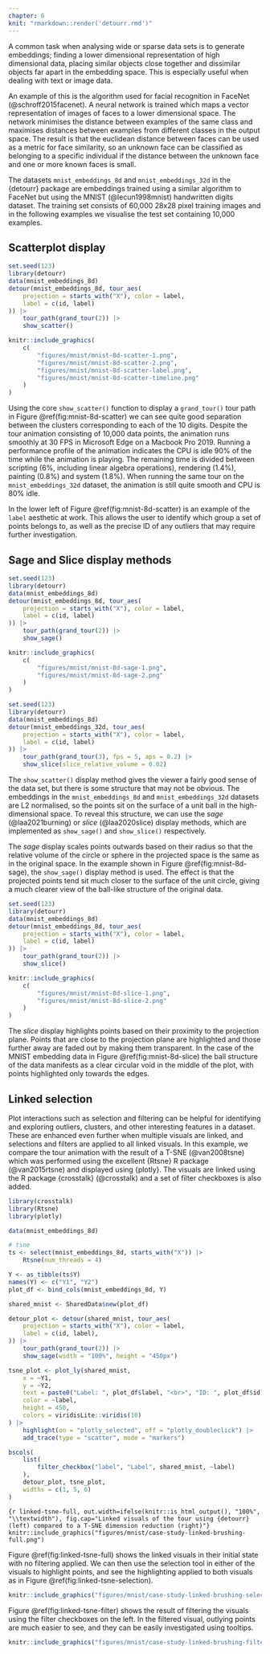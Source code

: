 ```yaml
---
chapter: 6
knit: "rmarkdown::render('detourr.rmd')"
---
```


A common task when analysing wide or sparse data sets is to generate embeddings; finding a lower dimensional representation of high dimensional data, placing similar objects close together and dissimilar objects far apart in the embedding space. This is especially useful when dealing with text or image data.

An example of this is the algorithm used for facial recognition in FaceNet (@schroff2015facenet). A neural network is trained which maps a vector representation of images of faces to a lower dimensional space. The network minimises the distance between examples of the same class and maximises distances between examples from different classes in the output space. The result is that the euclidean distance between faces can be used as a metric for face similarity, so an unknown face can be classified as belonging to a specific individual if the distance between the unknown face and one or more known faces is small.

The datasets `mnist_embeddings_8d` and `mnist_embeddings_32d` in the {detourr} package are embeddings trained using a similar algorithm to FaceNet but using the MNIST (@lecun1998mnist) handwritten digits dataset. The training set consists of 60,000 28x28 pixel training images and in the following examples we visualise the test set containing 10,000 examples.

## Scatterplot display

```r
set.seed(123)
library(detourr)
data(mnist_embeddings_8d)
detour(mnist_embeddings_8d, tour_aes(
    projection = starts_with("X"), color = label,
    label = c(id, label)
)) |>
    tour_path(grand_tour(2)) |>
    show_scatter()
```

```r
knitr::include_graphics(
    c(
        "figures/mnist/mnist-8d-scatter-1.png",
        "figures/mnist/mnist-8d-scatter-2.png",
        "figures/mnist/mnist-8d-scatter-label.png",
        "figures/mnist/mnist-8d-scatter-timeline.png"
    )
)
```

Using the core `show_scatter()` function to display a `grand_tour()` tour path in Figure \@ref(fig:mnist-8d-scatter) we can see quite good separation between the clusters corresponding to each of the 10 digits. Despite the tour animation consisting of 10,000 data points, the animation runs smoothly at 30 FPS in Microsoft Edge on a Macbook Pro 2019. Running a performance profile of the animation indicates the CPU is idle 90% of the time while the animation is playing. The remaining time is divided between scripting (6%, including linear algebra operations), rendering (1.4%), painting (0.8%) and system (1.8%). When running the same tour on the `mnist_embeddings_32d` dataset, the animation is still quite smooth and CPU is 80% idle. 

In the lower left of Figure \@ref(fig:mnist-8d-scatter) is an example of the `label` aesthetic at work. This allows the user to identify which group a set of points belongs to, as well as the precise ID of any outliers that may require further investigation. 

## Sage and Slice display methods

```r
set.seed(123)
library(detourr)
data(mnist_embeddings_8d)
detour(mnist_embeddings_8d, tour_aes(
    projection = starts_with("X"), color = label,
    label = c(id, label)
)) |>
    tour_path(grand_tour(2)) |>
    show_sage()
```

```r

knitr::include_graphics(
    c(
        "figures/mnist/mnist-8d-sage-1.png",
        "figures/mnist/mnist-8d-sage-2.png"
    )
)
```

```r
set.seed(123)
library(detourr)
data(mnist_embeddings_8d)
detour(mnist_embeddings_32d, tour_aes(
    projection = starts_with("X"), color = label,
    label = c(id, label)
)) |>
    tour_path(grand_tour(3), fps = 5, aps = 0.2) |>
    show_slice(slice_relative_volume = 0.02)
```

The `show_scatter()` display method gives the viewer a fairly good sense of the data set, but there is some structure that may not be obvious. The embeddings in the `mnist_embeddings_8d` and `mnist_embeddings_32d` datasets are L2 normalised, so the points sit on the surface of a unit ball in the high-dimensional space. To reveal this structure, we can use the _sage_ (@laa2021burning) or _slice_ (@laa2020slice) display methods, which are implemented as `show_sage()` and `show_slice()` respectively.

The _sage_ display scales points outwards based on their radius so that the relative volume of the circle or sphere in the projected space is the same as in the original space. In the example shown in Figure \@ref(fig:mnist-8d-sage), the `show_sage()` display method is used. The effect is that the projected points tend sit much closer to the surface of the unit circle, giving a much clearer view of the ball-like structure of the original data.

```r
set.seed(123)
library(detourr)
data(mnist_embeddings_8d)
detour(mnist_embeddings_8d, tour_aes(
    projection = starts_with("X"), color = label,
    label = c(id, label)
)) |>
    tour_path(grand_tour(2)) |>
    show_slice()
```

```r
knitr::include_graphics(
    c(
        "figures/mnist/mnist-8d-slice-1.png",
        "figures/mnist/mnist-8d-slice-2.png"
    )
)
```


The _slice_ display highlights points based on their proximity to the projection plane. Points that are close to the projection plane are highlighted and those further away are faded out by making them transparent. In the case of the MNIST embedding data in Figure \@ref(fig:mnist-8d-slice) the ball structure of the data manifests as a clear circular void in the middle of the plot, with points highlighted only towards the edges. 

## Linked selection {#sec:casestudylinked}

Plot interactions such as selection and filtering can be helpful for identifying and exploring outliers, clusters, and other interesting features in a dataset. These are enhanced even further when multiple visuals are linked, and selections and filters are applied to all linked visuals. In this example, we compare the tour animation with the result of a T-SNE (@van2008tsne) which was performed using the excellent {Rtsne} R package (@van2015rtsne) and displayed using {plotly}. The visuals are linked using the R package {crosstalk} (@crosstalk) and a set of filter checkboxes is also added.

```r
library(crosstalk)
library(Rtsne)
library(plotly)

data(mnist_embeddings_8d)

# tsne
ts <- select(mnist_embeddings_8d, starts_with("X")) |>
    Rtsne(num_threads = 4)

Y <- as_tibble(ts$Y)
names(Y) <- c("Y1", "Y2")
plot_df <- bind_cols(mnist_embeddings_8d, Y)

shared_mnist <- SharedData$new(plot_df)

detour_plot <- detour(shared_mnist, tour_aes(
    projection = starts_with("X"), color = label,
    label = c(id, label),
)) |>
    tour_path(grand_tour(2)) |>
    show_sage(width = "100%", height = "450px")

tsne_plot <- plot_ly(shared_mnist,
    x = ~Y1,
    y = ~Y2,
    text = paste0("Label: ", plot_df$label, "<br>", "ID: ", plot_df$id),
    color = ~label,
    height = 450,
    colors = viridisLite::viridis(10)
) |>
    highlight(on = "plotly_selected", off = "plotly_doubleclick") |>
    add_trace(type = "scatter", mode = "markers")

bscols(
    list(
        filter_checkbox("label", "Label", shared_mnist, ~label)
    ),
    detour_plot, tsne_plot,
    widths = c(1, 5, 6)
)
```

```{r linked-tsne-full, out.width=ifelse(knitr::is_html_output(), "100%", "\\textwidth"), fig.cap="Linked visuals of the tour using {detourr} (left) compared to a T-SNE dimension reduction (right)"}
knitr::include_graphics("figures/mnist/case-study-linked-brushing-full.png")
```

Figure \@ref(fig:linked-tsne-full) shows the linked visuals in their initial state with no filtering applied. We can then use the selection tool in either of the visuals to highlight points, and see the highlighting applied to both visuals as in Figure \@ref(fig:linked-tsne-selection).

```r
knitr::include_graphics("figures/mnist/case-study-linked-brushing-selection.png")
```

Figure \@ref(fig:linked-tsne-filter) shows the result of filtering the visuals using the filter checkboxes on the left. In the filtered visual, outlying points are much easier to see, and they can be easily investigated using tooltips. 

```r
knitr::include_graphics("figures/mnist/case-study-linked-brushing-filter.png")
```


